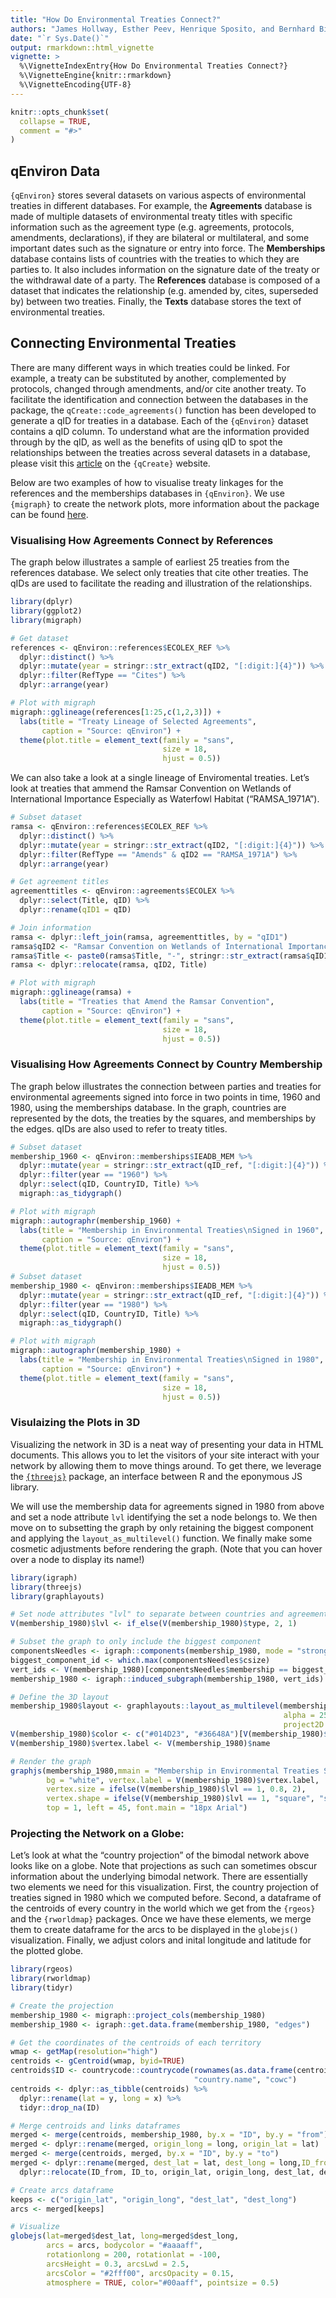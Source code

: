```yaml
---
title: "How Do Environmental Treaties Connect?"
authors: "James Hollway, Esther Peev, Henrique Sposito, and Bernhard Bieri"
date: "`r Sys.Date()`"
output: rmarkdown::html_vignette
vignette: >
  %\VignetteIndexEntry{How Do Environmental Treaties Connect?}
  %\VignetteEngine{knitr::rmarkdown}
  %\VignetteEncoding{UTF-8}
---
```


```r
knitr::opts_chunk$set(
  collapse = TRUE,
  comment = "#>"
)
```

## qEnviron Data

`{qEnviron}` stores several datasets on various aspects of environmental treaties in different databases.
For example, the **Agreements** database is made of multiple datasets of environmental treaty titles with
specific information such as the agreement type (e.g. agreements, protocols, amendments, declarations), if
they are bilateral or multilateral, and some important dates such as the signature or entry into force.
The **Memberships** database contains lists of countries with the treaties to which they are parties to. It
also includes information on the signature date of the treaty or the withdrawal date of a party.
The **References** database is composed of a dataset that indicates the relationship (e.g. amended by,
cites, superseded by) between two treaties. Finally, the **Texts** database stores the text of
environmental treaties.

## Connecting Environmental Treaties

There are many different ways in which treaties could be linked.
For example, a treaty can be substituted by another, complemented by protocols,
changed through amendments, and/or cite another treaty.
To facilitate the identification and connection between the databases in the package, the `qCreate::code_agreements()` function has been developed to generate a qID for treaties in a database.
Each of the `{qEnviron}` dataset contains a qID column.
To understand what are the information provided through by the qID,
as well as the benefits of using qID to spot the relationships between the treaties across several datasets
in a database, please visit this [article](https://globalgov.github.io/qCreate/articles/agreements.html)
on the `{qCreate}` website.

Below are two examples of how to visualise treaty linkages for the references and the
memberships databases in `{qEnviron}`.
We use `{migraph}` to create the network plots, more information about the package can be found
[here](https://snlab-ch.github.io/migraph/).

### Visualising How Agreements Connect by References

The graph below illustrates a sample of earliest 25 treaties from the references database. We select only treaties that cite other treaties. The qIDs are used to facilitate the reading and illustration of the relationships.

```r
library(dplyr)
library(ggplot2)
library(migraph)

# Get dataset
references <- qEnviron::references$ECOLEX_REF %>% 
  dplyr::distinct() %>%
  dplyr::mutate(year = stringr::str_extract(qID2, "[:digit:]{4}")) %>%
  dplyr::filter(RefType == "Cites") %>%
  dplyr::arrange(year)

# Plot with migraph
migraph::gglineage(references[1:25,c(1,2,3)]) +
  labs(title = "Treaty Lineage of Selected Agreements",
       caption = "Source: qEnviron") +
  theme(plot.title = element_text(family = "sans",
                                  size = 18,
                                  hjust = 0.5))
```

We can also take a look at a single lineage of Enviromental treaties.
Let's look at treaties that ammend the Ramsar Convention on Wetlands of International
Importance Especially as Waterfowl Habitat ("RAMSA_1971A").

```r
# Subset dataset
ramsa <- qEnviron::references$ECOLEX_REF %>% 
  dplyr::distinct() %>%
  dplyr::mutate(year = stringr::str_extract(qID2, "[:digit:]{4}")) %>%
  dplyr::filter(RefType == "Amends" & qID2 == "RAMSA_1971A") %>%
  dplyr::arrange(year)

# Get agreement titles
agreementtitles <- qEnviron::agreements$ECOLEX %>%
  dplyr::select(Title, qID) %>% 
  dplyr::rename(qID1 = qID)

# Join information
ramsa <- dplyr::left_join(ramsa, agreementtitles, by = "qID1")
ramsa$qID2 <- "Ramsar Convention on Wetlands of International Importance Especially as Waterfowl Habitat - 1971"
ramsa$Title <- paste0(ramsa$Title, "-", stringr::str_extract(ramsa$qID1, "[:digit:]{4}"))
ramsa <- dplyr::relocate(ramsa, qID2, Title)

# Plot with migraph
migraph::gglineage(ramsa) +
  labs(title = "Treaties that Amend the Ramsar Convention",
       caption = "Source: qEnviron") +
  theme(plot.title = element_text(family = "sans",
                                  size = 18,
                                  hjust = 0.5))
```


### Visualising How Agreements Connect by Country Membership

The graph below illustrates the connection between parties and treaties for environmental agreements signed into force in two points in time, 1960 and 1980, using the memberships database. In the graph, countries are represented by the dots, the treaties by the squares, and memberships by the edges. qIDs are also used to refer to treaty titles.

```r
# Subset dataset
membership_1960 <- qEnviron::memberships$IEADB_MEM %>%
  dplyr::mutate(year = stringr::str_extract(qID_ref, "[:digit:]{4}")) %>%
  dplyr::filter(year == "1960") %>%
  dplyr::select(qID, CountryID, Title) %>%
  migraph::as_tidygraph()

# Plot with migraph
migraph::autographr(membership_1960) +
  labs(title = "Membership in Environmental Treaties\nSigned in 1960",
       caption = "Source: qEnviron") +
  theme(plot.title = element_text(family = "sans",
                                  size = 18,
                                  hjust = 0.5))
# Subset dataset
membership_1980 <- qEnviron::memberships$IEADB_MEM %>%
  dplyr::mutate(year = stringr::str_extract(qID_ref, "[:digit:]{4}")) %>%
  dplyr::filter(year == "1980") %>%
  dplyr::select(qID, CountryID, Title) %>%
  migraph::as_tidygraph()

# Plot with migraph
migraph::autographr(membership_1980) +
  labs(title = "Membership in Environmental Treaties\nSigned in 1980",
       caption = "Source: qEnviron") +
  theme(plot.title = element_text(family = "sans",
                                  size = 18,
                                  hjust = 0.5))
```

### Visulaizing the Plots in 3D

Visualizing the network in 3D is a neat way of presenting your data in HTML documents.
This allows you to let the visitors of your site interact with
your network by allowing them to move things around.
To get there, we leverage the [`{threejs}`](https://bwlewis.github.io/rthreejs/) package,
an interface between R and the eponymous JS library.

We will use the membership data for agreements signed in 1980 from above and
set a node attribute `lvl` identifying the set a node belongs to.
We then move on to subsetting the graph by only retaining the biggest component
and applying the `layout_as_multilevel()` function.
We finally make some cosmetic adjustments before rendering the graph.
(Note that you can hover over a node to display its name!)

```r
library(igraph)
library(threejs)
library(graphlayouts)

# Set node attributes "lvl" to separate between countries and agreements
V(membership_1980)$lvl <- if_else(V(membership_1980)$type, 2, 1)

# Subset the graph to only include the biggest component
componentsNeedles <- igraph::components(membership_1980, mode = "strong")
biggest_component_id <- which.max(componentsNeedles$csize)
vert_ids <- V(membership_1980)[componentsNeedles$membership == biggest_component_id]
membership_1980 <- igraph::induced_subgraph(membership_1980, vert_ids)

# Define the 3D layout
membership_1980$layout <- graphlayouts::layout_as_multilevel(membership_1980, type = "all",
                                                             alpha = 25, beta = 45,
                                                             project2D = FALSE)
V(membership_1980)$color <- c("#014D23", "#36648A")[V(membership_1980)$lvl]
V(membership_1980)$vertex.label <- V(membership_1980)$name

# Render the graph
graphjs(membership_1980,mmain = "Membership in Environmental Treaties Signed in 1980",
        bg = "white", vertex.label = V(membership_1980)$vertex.label,
        vertex.size = ifelse(V(membership_1980)$lvl == 1, 0.8, 2),
        vertex.shape = ifelse(V(membership_1980)$lvl == 1, "square", "sphere"),
        top = 1, left = 45, font.main = "18px Arial")
```

### Projecting the Network on a Globe:

Let's look at what the "country projection" of the bimodal network above looks like on a globe.
Note that projections as such can sometimes obscur information about the underlying bimodal network.
There are essentially two elements we need for this visualization.
First, the country projection of treaties signed in 1980 which we computed before.
Second, a dataframe of the centroids of every country in the world which we get
from the `{rgeos}` and the `{rworldmap}` packages.
Once we have these elements, we merge them to create dataframe
for the arcs to be displayed in the `globejs()` visualization.
Finally, we adjust colors and inital longitude and latitude for the plotted globe.

``` r
library(rgeos)
library(rworldmap)
library(tidyr)

# Create the projection
membership_1980 <- migraph::project_cols(membership_1980)
membership_1980 <- igraph::get.data.frame(membership_1980, "edges")

# Get the coordinates of the centroids of each territory
wmap <- getMap(resolution="high")
centroids <- gCentroid(wmap, byid=TRUE)
centroids$ID <- countrycode::countrycode(rownames(as.data.frame(centroids)),
                                         "country.name", "cowc")
centroids <- dplyr::as_tibble(centroids) %>%
  dplyr::rename(lat = y, long = x) %>%
  tidyr::drop_na(ID)

# Merge centroids and links dataframes
merged <- merge(centroids, membership_1980, by.x = "ID", by.y = "from")
merged <- dplyr::rename(merged, origin_long = long, origin_lat = lat)
merged <- merge(centroids, merged, by.x = "ID", by.y = "to")
merged <- dplyr::rename(merged, dest_lat = lat, dest_long = long,ID_from = ID, ID_to = ID.y) %>%
  dplyr::relocate(ID_from, ID_to, origin_lat, origin_long, dest_lat, dest_long)

# Create arcs dataframe
keeps <- c("origin_lat", "origin_long", "dest_lat", "dest_long")
arcs <- merged[keeps]

# Visualize
globejs(lat=merged$dest_lat, long=merged$dest_long,
        arcs = arcs, bodycolor = "#aaaaff",
        rotationlong = 200, rotationlat = -100,
        arcsHeight = 0.3, arcsLwd = 2.5,
        arcsColor = "#2fff00", arcsOpacity = 0.15,
        atmosphere = TRUE, color="#00aaff", pointsize = 0.5)
```
